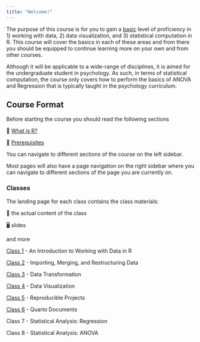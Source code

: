 ```yaml
---
title: "Welcome!"
---
```


The purpose of this course is for you to gain a [basic]{.underline} level of proficiency in 1) working with data, 2) data visualization, and 3) statistical computation in R. This course will cover the basics in each of these areas and from there you should be equipped to continue learning more on your own and from other courses.

Although it will be applicable to a wide-range of disciplines, it is aimed for the undergraduate student in psychology. As such, in terms of statistical computation, the course only covers how to perform the basics of ANOVA and Regression that is typically taught in the psychology curriculum.

## Course Format

Before starting the course you should read the following sections

📖 [What is R?](what-is-R.html)

📖 [Prerequisites](prerequisites.html)

You can navigate to different sections of the course on the left sidebar.

Most pages will also have a page navigation on the right sidebar where you can navigate to different sections of the page you are currently on.

### Classes

The landing page for each class contains the class materials:

📘 the actual content of the class

🖥️ slides

and more

[Class 1](/classes/class-1.html) - An Introduction to Working with Data in R

[Class 2](/classes/class-2.html) - Importing, Merging, and Restructuring Data

[Class 3](/classes/class-3.html) - Data Transformation

[Class 4](/classes/class-4.html) - Data Visualization

[Class 5](/classes/class-5.html) - Reproducible Projects

[Class 6](/classes/class-6.html) - Quarto Documents

Class 7 - Statistical Analysis: Regression

Class 8 - Statistical Analysis: ANOVA
